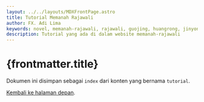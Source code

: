 ```yaml
---
layout: ../../layouts/MDXFrontPage.astro
title: Tutorial Memanah Rajawali
author: FX. Adi Lima
keywords: novel, memanah-rajawali, rajawali, guojing, huangrong, jinyong
description: Tutorial yang ada di dalam website memanah-rajawali
---
```


# {frontmatter.title}

Dokumen ini disimpan sebagai `index` dari konten yang bernama `tutorial`.

[Kembali ke halaman depan](/).


